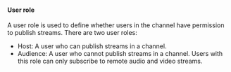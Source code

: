 #### User role

A user role is used to define whether users in the channel have permission to publish streams. There are two user roles:

- Host: A user who can publish streams in a channel.
- Audience: A user who cannot publish streams in a channel. Users with this role can only subscribe to remote audio and video streams.